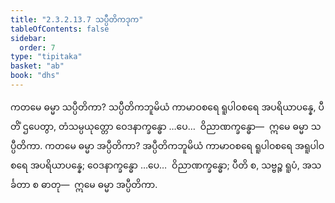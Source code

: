 ```yaml
---
title: "2.3.2.13.7 သပ္ပီတိကဒုက"
tableOfContents: false
sidebar:
  order: 7
type: "tipitaka"
basket: "ab"
book: "dhs"
---
```



<DynamicBreadcrumb />

<Division number="1279" book="dhs" e="ch" v="29" p="252">

<Paragraph number="1980" book="dhs">
ကတမေ ဓမ္မာ သပ္ပီတိကာ? သပ္ပီတိကဘူမိယံ ကာမာဝစရေ ရူပါဝစရေ အပရိယာပန္နေ, ပီတိံ ဌပေတွာ, တံသမ္ပယုတ္တော ဝေဒနာက္ခန္ဓော …ပေ…  ဝိညာဏက္ခန္ဓော—  ဣမေ ဓမ္မာ သပ္ပီတိကာ.
</Paragraph>

</Division>
<Division number="1280" book="dhs" e="ch" v="29" p="252">

<Paragraph number="1981" book="dhs">
ကတမေ ဓမ္မာ အပ္ပီတိကာ? အပ္ပီတိကဘူမိယံ ကာမာဝစရေ ရူပါဝစရေ အရူပါဝစရေ အပရိယာပန္နေ; ဝေဒနာက္ခန္ဓော …ပေ…  ဝိညာဏက္ခန္ဓော; ပီတိ စ, သဗ္ဗဉ္စ ရူပံ, အသင်္ခတာ စ ဓာတု—  ဣမေ ဓမ္မာ အပ္ပီတိကာ.
</Paragraph>
</Division>